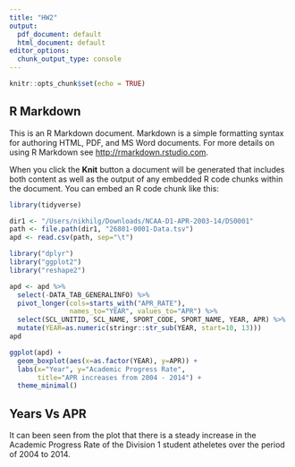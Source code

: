 ```yaml
---
title: "HW2"
output:
  pdf_document: default
  html_document: default
editor_options:
  chunk_output_type: console
---
```


```r
knitr::opts_chunk$set(echo = TRUE)
```

## R Markdown

This is an R Markdown document. Markdown is a simple formatting syntax for authoring HTML, PDF, and MS Word documents. For more details on using R Markdown see <http://rmarkdown.rstudio.com>.

When you click the **Knit** button a document will be generated that includes both content as well as the output of any embedded R code chunks within the document. You can embed an R code chunk like this:

```r
library(tidyverse)

dir1 <- "/Users/nikhilg/Downloads/NCAA-D1-APR-2003-14/DS0001"
path <- file.path(dir1, "26801-0001-Data.tsv")
apd <- read.csv(path, sep="\t")
```

```r
library("dplyr")
library("ggplot2")
library("reshape2")

apd <- apd %>%
  select(-DATA_TAB_GENERALINFO) %>%
  pivot_longer(cols=starts_with("APR_RATE"),
               names_to="YEAR", values_to="APR") %>%
  select(SCL_UNITID, SCL_NAME, SPORT_CODE, SPORT_NAME, YEAR, APR) %>%
  mutate(YEAR=as.numeric(stringr::str_sub(YEAR, start=10, 13)))
apd
```

```r
ggplot(apd) +
  geom_boxplot(aes(x=as.factor(YEAR), y=APR)) +
  labs(x="Year", y="Academic Progress Rate",
       title="APR increases from 2004 - 2014") +
  theme_minimal()
```
## Years Vs APR

It can been seen from the plot that there is a steady increase in the Academic Progress Rate of the Division 1 student atheletes over the period of 2004 to 2014.


